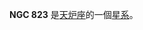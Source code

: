 {{NGCInfoBox|NGCID=NGC 823|發現者=約翰·弗里德里希·威廉·赫歇爾|發現日期=1830年10月14日|其他編號=IC 1782, ESO 478-2,MCG -4-6-5
|曆元=J2000.0|赤經=2時7分20秒
|赤緯=-25°26'30"|星座=天炉座|星體=星系|星等=12.8|表面亮度=13.7|藍等=13.8}}

'''NGC 823''' 是[[天炉座|天炉座]]的一個[[星系|星系]]。

{{NGCReference|823}}
{{Catalogs|NGC=823}}